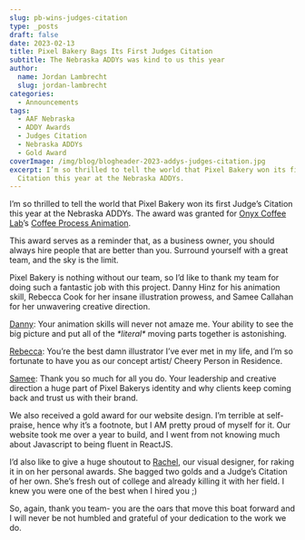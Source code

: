 ```yaml
---
slug: pb-wins-judges-citation
type: _posts
draft: false
date: 2023-02-13
title: Pixel Bakery Bags Its First Judges Citation
subtitle: The Nebraska ADDYs was kind to us this year
author:
  name: Jordan Lambrecht
  slug: jordan-lambrecht
categories:
  - Announcements
tags:
  - AAF Nebraska
  - ADDY Awards
  - Judges Citation
  - Nebraska ADDYs
  - Gold Award
coverImage: /img/blog/blogheader-2023-addys-judges-citation.jpg
excerpt: I’m so thrilled to tell the world that Pixel Bakery won its first Judge’s
  Citation this year at the Nebraska ADDYs.
---
```


I’m so thrilled to tell the world that Pixel Bakery won its first Judge’s Citation this year at the Nebraska ADDYs. The award was granted for [Onyx Coffee Lab](http://onyxcoffeelab.com)’s [Coffee Process Animation](/work/case-studies/onyx-coffee-process-animation).

This award serves as a reminder that, as a business owner, you should always hire people that are better than you. Surround yourself with a great team, and the sky is the limit.

Pixel Bakery is nothing without our team, so I’d like to thank my team for doing such a fantastic job with this project. Danny Hinz for his animation skill, Rebecca Cook for her insane illustration prowess, and Samee Callahan for her unwavering creative direction. 

[Danny](/about/danny-hinz): Your animation skills will never not amaze me. Your ability to see the big picture and put all of the *\*literal\** moving parts together is astonishing.

[Rebecca](/about/rebecca-cook): You’re the best damn illustrator I’ve ever met in my life, and I’m so fortunate to have you as our concept artist/ Cheery Person in Residence.

[Samee](/about/samee-callahan): Thank you so much for all you do. Your leadership and creative direction a huge part of Pixel Bakerys identity and why clients keep coming back and trust us with their brand.

We also received a gold award for our website design. I’m terrible at self-praise, hence why it’s a footnote, but I AM pretty proud of myself for it. Our website took me over a year to build, and I went from not knowing much about Javascript to being fluent in ReactJS.

I’d also like to give a huge shoutout to [Rachel](/about/rachel-dempsey), our visual designer, for raking it in on her personal awards. She bagged two golds and a Judge’s Citation of her own. She’s fresh out of college and already killing it with her field. I knew you were one of the best when I hired you ;)

So, again, thank you team- you are the oars that move this boat forward and I will never be not humbled and grateful of your dedication to the work we do.
